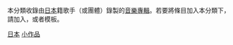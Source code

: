 {{Catnav|頁面分類|艺术|音乐|音樂專輯|日本音樂專輯}}
{{hiddencat}}
{{WPSS-cat}}
本分類收錄由[[日本|日本]]籍歌手（或團體）錄製的[[音樂專輯|音樂專輯]]。若要將條目加入本分類下，請加入'''{{tl|Japan-album-stub}}'''，或者'''{{tl|日本音樂專輯小作品}}'''模板。

[[Category:音樂專輯小作品|日本]]
[[Category:日本音樂專輯|小作品]]